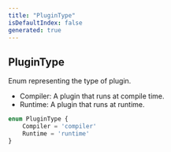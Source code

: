 ```yaml
---
title: "PluginType"
isDefaultIndex: false
generated: true
---
```



<!-- This file was generated from the CommandKit source. Do not modify. Instead, re-run the "docgen" script -->


## PluginType

<GenerationInfo sourceFile="packages/commandkit/src/plugins/PluginCommon.ts" sourceLine="14" packageName="commandkit" />

Enum representing the type of plugin.
- Compiler: A plugin that runs at compile time.
- Runtime: A plugin that runs at runtime.

```ts title="Signature"
enum PluginType {
    Compiler = 'compiler'
    Runtime = 'runtime'
}
```
